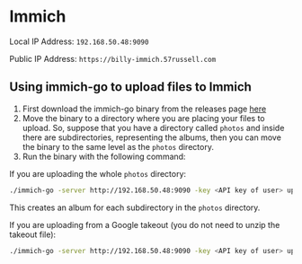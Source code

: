 # Immich
Local IP Address: `192.168.50.48:9090`

Public IP Address: `https://billy-immich.57russell.com`
## Using immich-go to upload files to Immich
1. First download the immich-go binary from the releases page [here](https://github.com/simulot/immich-go)
2. Move the binary to a directory where you are placing your files to upload. So, suppose that you have a directory called `photos` and inside there are subdirectories, representing the albums, then you can move the binary to the same level as the `photos` directory.
3. Run the binary with the following command:

If you are uploading the whole `photos` directory: 
```bash
./immich-go -server http://192.168.50.48:9090 -key <API key of user> upload -create-album-folder=true photos
```
This creates an album for each subdirectory in the `photos` directory.

If you are uploading from a Google takeout (you do not need to unzip the takeout file):
```bash
./immich-go -server http://192.168.50.48:9090 -key <API key of user> upload -google-photos <path to the takeout file>
```